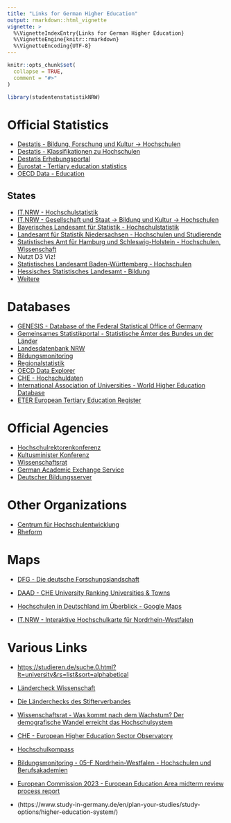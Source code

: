 ```yaml
---
title: "Links for German Higher Education"
output: rmarkdown::html_vignette
vignette: >
  %\VignetteIndexEntry{Links for German Higher Education}
  %\VignetteEngine{knitr::rmarkdown}
  %\VignetteEncoding{UTF-8}
---
```


```r
knitr::opts_chunk$set(
  collapse = TRUE,
  comment = "#>"
)
```

```r
library(studentenstatistikNRW)
```

# Official Statistics

* [Destatis - Bildung, Forschung und Kultur -> Hochschulen](https://www.destatis.de/DE/Themen/Gesellschaft-Umwelt/Bildung-Forschung-Kultur/Hochschulen/_inhalt.html)
* [Destatis - Klassifikationen zu Hochschulen](https://www.destatis.de/DE/Themen/Gesellschaft-Umwelt/Bildung-Forschung-Kultur/Hochschulen/Methoden/klassifikationen.html)
* [Destatis Erhebungsportal](https://erhebungsportal.estatistik.de/Erhebungsportal/informationen/hochschulen-327)
* [Eurostat - Tertiary education statistics](https://ec.europa.eu/eurostat/statistics-explained/index.php?title=Tertiary_education_statistics)
* [OECD Data - Education](https://data.oecd.org/education.htm)

## States

* [IT.NRW - Hochschulstatistik](https://www.it.nrw/hochschulstatistik)
* [IT.NRW - Gesellschaft und Staat -> Bildung und Kultur -> Hochschulen](https://www.it.nrw/statistik/gesellschaft-und-staat/bildung-und-kultur/hochschulen)
* [Bayerisches Landesamt für Statistik - Hochschulstatistik](https://www.statistik.bayern.de/service/erhebungen/bildung_soziales/hochschulen/hochschulstatistik/index.html)
* [Landesamt für Statistik Niedersachsen - Hochschulen und Studierende](https://www.statistik.niedersachsen.de/hochschulen-studierende-hochschulfinanzen-niedersachsen)
* [Statistisches Amt für Hamburg und Schleswig-Holstein - Hochschulen, Wissenschaft](https://www.statistik-nord.de/zahlen-fakten/bildung-rechtspflege/hochschulen-wissenschaft)
* Nutzt D3 Viz!
* [Statistisches Landesamt Baden-Württemberg - Hochschulen](https://www.statistik-bw.de/BildungKultur/Hochschulen)
* [Hessisches Statistisches Landesamt - Bildung](https://statistik.hessen.de/unsere-zahlen/bildung)
* [Weitere](https://hochschulstatistik.de/adbhsstat/login)

# Databases

* [GENESIS - Database of the Federal Statistical Office of Germany](https://www-genesis.destatis.de)
* [Gemeinsames Statistikportal - Statistische Ämter des Bundes un der Länder](https://www.statistikportal.de)
* [Landesdatenbank NRW](https://www.landesdatenbank.nrw.de)
* [Bildungsmonitoring](https://www.bildungsmonitoring.de)
* [Regionalstatistik](https://www.regionalstatistik.de)
* [OECD Data Explorer](https://data-explorer.oecd.org)
* [CHE - Hochschuldaten](https://hochschuldaten.che.de)
* [International Association of Universities - World Higher Education Database](https://whed.net)
* [ETER European Tertiary Education Register](https://eter-project.com/)

# Official Agencies

* [Hochschulrektorenkonferenz](https://www.hrk.de)
* [Kultusminister Konferenz](https://www.kmk.org/)
* [Wissenschaftsrat](https://www.wissenschaftsrat.de)
* [German Academic Exchange Service](https://www.daad.de)
* [Deutscher Bildungsserver](https://www.bildungsserver.de)

# Other Organizations

* [Centrum für Hochschulentwicklung](https://www.che.de)
* [Rheform](https://www.rheform.de/)

# Maps

* [DFG - Die deutsche Forschungslandschaft](https://www.gerit.org/de/search?display=map&q&type=group)

* [DAAD - CHE University Ranking Universities & Towns](https://www.daad.de/en/studying-in-germany/universities/che-ranking/?che-a=universities-and-towns)

* [Hochschulen in Deutschland im Überblick - Google Maps](https://studieren.de/landkarte-unis-deutschland.0.html)

* [IT.NRW - Interaktive Hochschulkarte für Nordrhein-Westfalen](https://url.nrw/hochschulkarte)

# Various Links

* [https://studieren.de/suche.0.html?lt=university&rs=list&sort=alphabetical](https://studieren.de/suche.0.html?lt=university&rs=list&sort=alphabetical)

* [Ländercheck Wissenschaft](https://laendercheck-wissenschaft.de/)

* [Die Länderchecks des Stifterverbandes](https://stifterverband.shinyapps.io/Laenderchecks/)

* [Wissenschaftsrat - Was kommt nach dem Wachstum? Der demografische Wandel erreicht das Hochschulsystem](https://www.wissenschaftsrat.de/download/2024/VS_Bericht_2024_Jan)

* [CHE - European Higher Education Sector Observatory](https://www.che.de/projekt/european-higher-education-sector-observatory/)

* [Hochschulkompass](https://www.hochschulkompass.de)

* [Bildungsmonitoring - 05--F Nordrhein-Westfalen - Hochschulen und Berufsakademien](https://www.bildungsmonitoring.de/bildung/online?operation=statistic&levelindex=0&levelid=1715598325071&code=05--F#abreadcrumb)

* [European Commission 2023 - European Education Area midterm review process report](https://education.ec.europa.eu/sites/default/files/2023-11/European%20Education%20Area%20midterm%20review%20process%20report%20231123.pdf)

* (https://www.study-in-germany.de/en/plan-your-studies/study-options/higher-education-system/)
